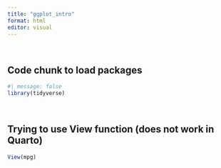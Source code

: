 ```yaml
---
title: "ggplot_intro"
format: html
editor: visual
---
```


<br>

## Code chunk to load packages

```r
#| message: false
library(tidyverse)
```

<br>

## Trying to use View function (does not work in Quarto)

```r
View(mpg)
```

<br>
